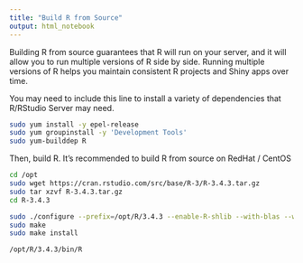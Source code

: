```yaml
---
title: "Build R from Source"
output: html_notebook
---
```


Building R from source guarantees that R will run on your server, and it will allow you to run multiple versions of R side by side. Running multiple versions of R helps you maintain consistent R projects and Shiny apps over time.

You may need to include this line to install a variety of dependencies that R/RStudio Server may need.

```bash
sudo yum install -y epel-release
sudo yum groupinstall -y 'Development Tools'
sudo yum-builddep R
```

Then, build R. It's recommended to build R from source on RedHat / CentOS

```bash
cd /opt
sudo wget https://cran.rstudio.com/src/base/R-3/R-3.4.3.tar.gz
sudo tar xzvf R-3.4.3.tar.gz 
cd R-3.4.3

sudo ./configure --prefix=/opt/R/3.4.3 --enable-R-shlib --with-blas --with-lapack
sudo make
sudo make install

/opt/R/3.4.3/bin/R
```

